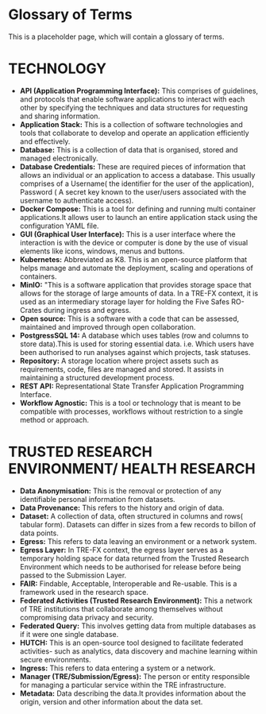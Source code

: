 # Glossary of Terms

This is a placeholder page, which will contain a glossary of terms.
# TECHNOLOGY

- **API (Application Programming Interface):** This comprises of guidelines, and protocols that enable software applications to interact with each other by specifying the techniques and data structures for requesting and sharing information.
- **Application Stack:** This is a collection of software technologies and tools that collaborate to develop and operate an application efficiently and effectively.
- **Database:** This is a collection of data that is organised, stored and managed electronically.
- **Database Credentials:** These are required pieces of information that allows an individual or an application to access a database. This usually comprises of a Username( the identifier for the user of the application), Password ( A secret key known to the user/users associated with the username to authenticate access).
- **Docker Compose:** This is a tool for defining and running multi container applications.It allows user to launch an entire application stack using the configuration YAML file.
- **GUI (Graphical User Interface):** This is a user interface where the interaction is with the device or computer is done by the use of visual elements like icons, windows, menus and buttons.
- **Kubernetes:** Abbreviated as K8. This is an open-source platform that helps manage and automate the deployment, scaling and operations of containers.
- **MinIO:** "This is a software application that provides storage space that allows for the storage of large amounts of data.
In a TRE-FX context, it is used as an intermediary storage layer for holding the Five Safes RO-Crates during ingress and egress.
- **Open source:** This is a software with a code that can be assessed, maintained and improved through open collaboration.
- **PostgressSQL 14:** A database which uses tables (row and columns to store data).This is used for storing essential data. i.e. Which users have been authorised to run analyses against which projects, task statuses.
- **Repository:** A storage location where project assets such as requirements, code, files are managed and stored. It assists in maintaining a structured development process.
- **REST API:** Representational State Transfer Application Programming Interface.
- **Workflow Agnostic:** This is a tool or technology that is meant to be compatible with processes, workflows without restriction to a single method or approach.
# TRUSTED RESEARCH ENVIRONMENT/ HEALTH RESEARCH
- **Data Anonymisation:** This is the removal or protection of any identifiable personal information from datasets.
- **Data Provenance:** This refers to the history and origin of data.
- **Dataset:** A collection of data, often structured in columns and rows( tabular form). Datasets can differ in sizes from a few records to billon of data points.
- **Egress:** This refers to data leaving an environment or a network system.
- **Egress Layer:** In TRE-FX context, the egress layer serves as a temporary holding space for data returned from the Trusted Research Environment which needs to be authorised for release before being passed to the Submission Layer.
- **FAIR:** Findable, Acceptable, Interoperable and Re-usable. This is a framework used in the research space.
- **Federated Activities (Trusted Research Environment):** This a network of TRE institutions that collaborate among themselves without compromising data privacy and security.
- **Federated Query:** This involves getting data from multiple databases as if it were one single database.
- **HUTCH:** This is an open-source tool designed to facilitate federated activities- such as analytics, data discovery and machine learning within secure environments.
- **Ingress:** This refers to data entering a system or a network. 
- **Manager (TRE/Submission/Egress):** The person or entity responsible for managing a particular service within the TRE infrastructure.
- **Metadata:** Data describing the data.It provides information about the origin, version and other information about the data set.



